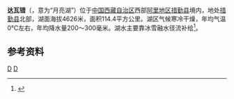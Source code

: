 {{ViewTibetanScript}}
{{Infobox_lake
 |湖泊名稱 = 达瓦错
 |湖泊照片 = 
 |湖泊照片標題 = 
 |測深圖 =
 |測深圖標題 =
 |湖泊所在地 = [[中国|中国]][[西藏|西藏]]
 |座標 = {{coord |31|14|N|84|57|E|display=inline,title|scale:500000_type:waterbody_region:CN}}
 |湖泊類別 = [[咸水湖|咸水湖]]
 |流入 =[[绒马臧布|绒马臧布]]、[[雅寻臧布|雅寻臧布]]等
 |流出 = 
 |集水區面積 = 2419.6平方公里
 |集水區國家 =
 |湖泊長度 =16.5公里
 |湖泊闊度 = 最大11.4公里<br />平均6.93公里
 |湖泊面積 =114.4平方公里
 |平均深度 = 
 |最深深度 = 
 |水體體積 = 
 |湖水停留時間 =
 |湖岸線長度 =
 |海拔高度 = 4626米
 |湖中島嶼 =
 |湖邊城鎮 =
}}
{{Location map
 |China Tibet Ngari
 |mark=<!--dot-->Blue pog.svg
 |lat_deg=31|lat_min=14|lat_sec =
 |lon_deg=84|lon_min=57|lon_sec =
 |caption=达瓦错在[[西藏|西藏]]的位置。
 |position=right
 |width=350
 |float=right
}}
'''达瓦错'''（{{bo|z=ཟླ་བ་མཚོ|w=zla ba mtsho|t=Dawa Tso}}，意为“月亮湖”）位于[[中国|中国]][[西藏自治区|西藏自治区]]西部[[阿里地区|阿里地区]][[措勤县|措勤县]]境内，地处[[措勤县|措勤县]]北部，湖面海拔4626米，面积114.4平方公里。湖区气候寒冷干燥，年均气温0℃左右，年均降水量200～300毫米。湖水主要靠冰雪融水径流补给<ref>{{cite book zh |author=王苏民 窦鸿身 |title=中国湖泊志 |format=M |edition=1 |location=北京 |publisher=科学出版社 |date=1998|pages=415|id= ISBN 7-03-006706-1}}</ref>。
==参考资料==
{{reflist}}
[[Category:阿里湖泊|D]]
[[Category:措勤县|D]]